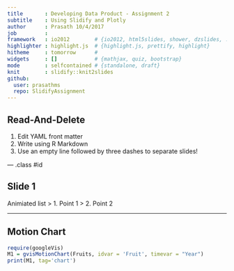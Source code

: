 ```yaml
---
title       : Developing Data Product - Assignment 2
subtitle    : Using Slidify and Plotly
author      : Prasath 10/4/2017
job         : 
framework   : io2012        # {io2012, html5slides, shower, dzslides, ...}
highlighter : highlight.js  # {highlight.js, prettify, highlight}
hitheme     : tomorrow      # 
widgets     : []            # {mathjax, quiz, bootstrap}
mode        : selfcontained # {standalone, draft}
knit        : slidify::knit2slides
github:
  user: prasathms
  repo: SlidifyAssignment
---
```


## Read-And-Delete

1. Edit YAML front matter
2. Write using R Markdown
3. Use an empty line followed by three dashes to separate slides!

--- .class #id 

## Slide 1

Animiated list
> 1. Point 1
> 2. Point 2

---
## Motion Chart
```r
require(googleVis)
M1 = gvisMotionChart(Fruits, idvar = 'Fruit', timevar = "Year")
print(M1, tag='chart')

```





